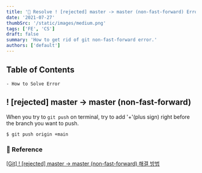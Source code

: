 ```yaml
---
title: '🚨 Resolve ! [rejected] master -> master (non-fast-forward) Error'
date: '2021-07-27'
thumbSrc: '/static/images/medium.png'
tags: ['FE', 'CS']
draft: false
summary: 'How to get rid of git non-fast-forward error.'
authors: ['default']
---
```


## Table of Contents

```
- How to Solve Error
```

## ! \[rejected] master -> master (non-fast-forward)

When you try to `git push` on terminal, try to add '+'(plus sign) right before the branch you want to push.

```bash
$ git push origin +main
```

### 🔗 Reference

[[Git] ! [rejected] master -> master (non-fast-forward) 해결 방법](https://somjang.tistory.com/entry/Git-rejected-master-master-non-fast-forward-%ED%95%B4%EA%B2%B0-%EB%B0%A9%EB%B2%95)

